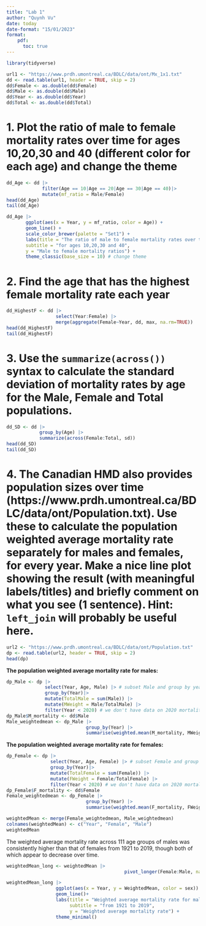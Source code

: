 ```yaml
---
title: "Lab 1"
author: "Quynh Vu"
date: today
date-format: "15/01/2023"
format: 
    pdf:
      toc: true
---
```


```r
library(tidyverse)
```

```r
url1 <- "https://www.prdh.umontreal.ca/BDLC/data/ont/Mx_1x1.txt"
dd <- read.table(url1, header = TRUE, skip = 2)
dd$Female <- as.double(dd$Female)
dd$Male <- as.double(dd$Male)
dd$Year <- as.double(dd$Year)
dd$Total <- as.double(dd$Total)
```

# 1. Plot the ratio of male to female mortality rates over time for ages 10,20,30 and 40 (different color for each age) and change the theme

```r
dd_Age <- dd |> 
             filter(Age == 10|Age == 20|Age == 30|Age == 40)|>
             mutate(mf_ratio = Male/Female)
head(dd_Age)
tail(dd_Age)
```

```r
dd_Age |> 
       ggplot(aes(x = Year, y = mf_ratio, color = Age)) + 
       geom_line() + 
       scale_color_brewer(palette = "Set1") +
       labs(title = "The ratio of male to female mortality rates over time", 
       subtitle = "for ages 10,20,30 and 40",
       y = "Male to female mortality ratios") + 
       theme_classic(base_size = 10) # change theme
```

# 2. Find the age that has the highest female mortality rate each year

```r
dd_HighestF <- dd |> 
                  select(Year:Female) |> 
                  merge(aggregate(Female~Year, dd, max, na.rm=TRUE))
head(dd_HighestF)
tail(dd_HighestF)
```

# 3. Use the `summarize(across())` syntax to calculate the standard deviation of mortality rates by age for the Male, Female and Total populations.

```r
dd_SD <- dd |> 
            group_by(Age) |> 
            summarize(across(Female:Total, sd))
head(dd_SD)
tail(dd_SD)
```

# 4. The Canadian HMD also provides population sizes over time (https://www.prdh.umontreal.ca/BDLC/data/ont/Population.txt). Use these to calculate the population weighted average mortality rate separately for males and females, for every year. Make a nice line plot showing the result (with meaningful labels/titles) and briefly comment on what you see (1 sentence). Hint: `left_join` will probably be useful here.

```r
url2 <- "https://www.prdh.umontreal.ca/BDLC/data/ont/Population.txt"
dp <- read.table(url2, header = TRUE, skip = 2)
head(dp)
```

**The population weighted average mortality rate for males:**

```r
dp_Male <- dp |>
              select(Year, Age, Male) |> # subset Male and group by year
              group_by(Year)|>
              mutate(TotalMale = sum(Male)) |>
              mutate(MWeight = Male/TotalMale) |>
              filter(Year < 2020) # we don't have data on 2020 mortality rates
dp_Male$M_mortality <- dd$Male 
Male_weightedmean <- dp_Male |>                                           
                             group_by(Year) |> 
                             summarise(weighted.mean(M_mortality, MWeight))
```

**The population weighted average mortality rate for females:**

```r
dp_Female <- dp |>
                select(Year, Age, Female) |> # subset Female and group by year
                group_by(Year)|>
                mutate(TotalFemale = sum(Female)) |>
                mutate(FWeight = Female/TotalFemale) |>
                filter(Year < 2020) # we don't have data on 2020 mortality rates
dp_Female$F_mortality <- dd$Female 
Female_weightedmean <- dp_Female |>                                           
                             group_by(Year) |> 
                             summarise(weighted.mean(F_mortality, FWeight))
```

```r
weightedMean <- merge(Female_weightedmean, Male_weightedmean)
colnames(weightedMean) <- c("Year", "Female", "Male") 
weightedMean
```

The weighted average mortality rate across 111 age groups of males was consistently higher than that of females from 1921 to 2019, though both of which appear to decrease over time.

```r
weightedMean_long <- weightedMean |> 
  					                       pivot_longer(Female:Male, names_to = "sex", values_to = "WeightedMean")

weightedMean_long |> 
                  ggplot(aes(x = Year, y = WeightedMean, color = sex)) + 
                  geom_line()+
                  labs(title = "Weighted average mortality rate for males and females", 
                       subtitle = "from 1921 to 2019",
                       y = "Weighted average mortality rate") + 
                  theme_minimal()
```
